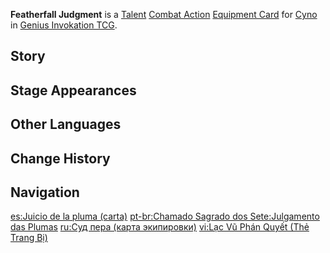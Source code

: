 {{About|the [[Genius Invokation TCG]] Equipment Card|[[Cyno]]'s [[1st Ascension Passive]]|Featherfall Judgment}}
{{Genius Invokation TCG Infobox
|title     = Featherfall Judgment
|id        = 214041
|image     = Featherfall Judgment Equipment Card.png
|type      = Equipment Card
|group     = Talent;Combat Action
|character = Cyno
|skill     = Secret Rite: Chasmic Soulfarer
|effect    = '''Combat Action''': When your active character is '''Cyno''', equip this card.<br>After Cyno equips this card, immediately use '''[[Secret Rite: Chasmic Soulfarer (Character Card Talent)|Secret Rite: Chasmic Soulfarer]]''' once.<br>When your Cyno, who has this card equipped, uses '''Secret Rite: Chasmic Soulfarer''' while having at least 2 levels of '''Pactsworn Pathclearer''''s Indwelling effect, deal +1 DMG. (Max twice per Round)
|matching  = 3
|element   = Electro
|source1   = Achieve victory within 6 Rounds in [[Genius Invokation TCG/Stage/Cyno/Friendly Fracas|Friendly Fracas (Cyno)]]
|source2   = Win with less than 2 characters defeated in [[Genius Invokation TCG/Stage/Cyno/Friendly Fracas|Friendly Fracas (Cyno)]]
}}
'''Featherfall Judgment''' is a [[Talent Card|Talent]] [[Combat Action Card|Combat Action]] [[Equipment Card]] for [[Cyno (Character Card)|Cyno]] in [[Genius Invokation TCG]].

==Story==
{{Description|"This is my duel soul."|title=Cyno: Featherfall Judgment}}

==Stage Appearances==
{{Genius Invokation TCG Stage Appearances}}

==Other Languages==
{{Other Languages|Transclude=Featherfall Judgment}}

==Change History==
{{Change History|3.3}}

==Navigation==
{{Genius Invokation TCG Navbox|Equipment Card}}

[[es:Juicio de la pluma (carta)]]
[[pt-br:Chamado Sagrado dos Sete:Julgamento das Plumas]]
[[ru:Суд пера (карта экипировки)]]
[[vi:Lạc Vũ Phán Quyết (Thẻ Trang Bị)]]